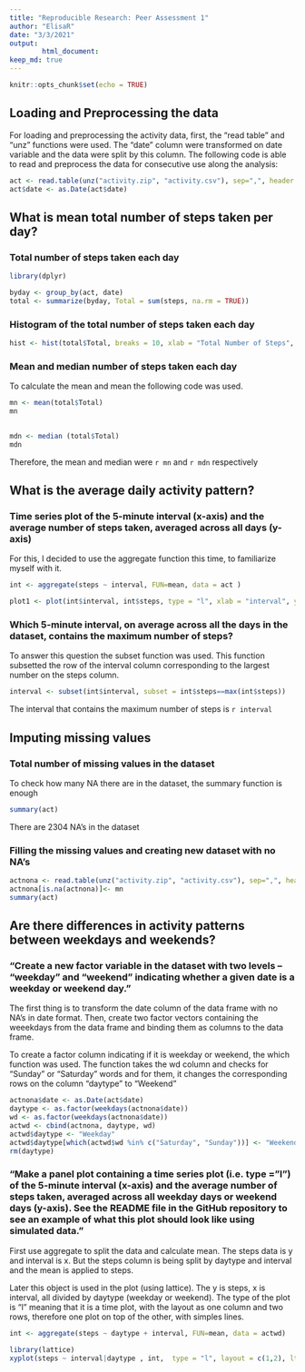 ```yaml
---
title: "Reproducible Research: Peer Assessment 1"
author: "ElisaR"
date: "3/3/2021"
output: 
        html_document:
keep_md: true
---
```


```r
knitr::opts_chunk$set(echo = TRUE)
```

## Loading and Preprocessing the data

For loading and preprocessing the activity data, first, the "read table" and "unz" functions were used. 
The "date" column were transformed on date variable and the data were split by this column. The following code is able to read and preprocess the data for consecutive use along the analysis: 

```r
act <- read.table(unz("activity.zip", "activity.csv"), sep=",", header = TRUE)
act$date <- as.Date(act$date)
```

## What is mean total number of steps taken per day?

### Total number of steps taken each day 
```r
library(dplyr)
```

```r
byday <- group_by(act, date)
total <- summarize(byday, Total = sum(steps, na.rm = TRUE))

``` 

### Histogram of the total number of steps taken each day

```r

hist <- hist(total$Total, breaks = 10, xlab = "Total Number of Steps", ylab = "Frequency", main = "Total Number of Steps per day")

```

### Mean and median number of steps taken each day

To calculate the mean and mean the following code was used. 
```r

mn <- mean(total$Total)
mn
  
```
```r

mdn <- median (total$Total)
mdn
```
Therefore, the mean and median were `r mn` and `r mdn` respectively 


## What is the average daily activity pattern?

### Time series plot of the 5-minute interval (x-axis) and the average number of steps taken, averaged across all days (y-axis)

For this, I decided to use the aggregate function this time, to familiarize myself with it. 

```r

int <- aggregate(steps ~ interval, FUN=mean, data = act )

plot1 <- plot(int$interval, int$steps, type = "l", xlab = "interval", ylab = "steps" )

```

### Which 5-minute interval, on average across all the days in the dataset, contains the maximum number of steps?

To answer this question the subset function was used. This function subsetted the row of the interval column corresponding to the largest number on the steps column. 

```r
interval <- subset(int$interval, subset = int$steps==max(int$steps))

```

The interval that contains the maximum number of steps is `r interval`


## Imputing missing values

###  Total number of missing values in the dataset

To check how many NA there are in the dataset, the summary function is enough 
```r
summary(act)

```
There are 2304 NA's in the dataset

### Filling the missing values and creating new dataset with no NA's 


```r

actnona <- read.table(unz("activity.zip", "activity.csv"), sep=",", header = TRUE)
actnona[is.na(actnona)]<- mn 
summary(act)

```

## Are there differences in activity patterns between weekdays and weekends?


### "Create a new factor variable in the dataset with two levels – “weekday” and “weekend” indicating whether a given date is a weekday or weekend day."

The first thing is to transform the date column of the data frame with no NA's in date format. Then, create two factor vectors  containing the weeekdays from the data frame and binding them as columns to the data frame. 

To create a factor column indicating if it is weekday or weekend, the which function was used. The function takes the wd column and checks for "Sunday" or "Saturday" words and for them, it changes the corresponding rows on the column "daytype" to "Weekend" 
```r
actnona$date <- as.Date(act$date)
daytype <- as.factor(weekdays(actnona$date))
wd <- as.factor(weekdays(actnona$date))
actwd <- cbind(actnona, daytype, wd)
actwd$daytype <- "Weekday"
actwd$daytype[which(actwd$wd %in% c("Saturday", "Sunday"))] <- "Weekend"
rm(daytype)
```

### "Make a panel plot containing a time series plot (i.e. type = "l") of the 5-minute interval (x-axis) and the average number of steps taken, averaged across all weekday days or weekend days (y-axis). See the README file in the GitHub repository to see an example of what this plot should look like using simulated data."

First use aggregate to split the data and calculate mean. The steps data is y and interval is x. But the steps column is being split by daytype and interval and the mean is applied to steps. 

Later this object is used in the plot (using lattice). The y is steps, x is interval, all divided by daytype (weekday or weekend). The type of the plot is "l" meaning that it is a time plot, with the layout as one column and two rows, therefore one plot on top of the other, with simples lines. 

```r

int <- aggregate(steps ~ daytype + interval, FUN=mean, data = actwd)

library(lattice)
xyplot(steps ~ interval|daytype , int,  type = "l", layout = c(1,2), lty = 1, main = "Average Steps at each 5 minutes: Weekdays vs. Weekends")


```
















